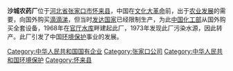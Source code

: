 {{unreferenced|time=2012-05-28T04:58:39+00:00}}
{{Coord|40|26|14.73|N|115|29|32.89|E|scale:10000|display=title}}

'''沙城农药厂'''位于[[河北省|河北省]][[张家口市|张家口市]][[怀来县|怀来县]]，中国在[[文化大革命|文化大革命]]前，出于[[绿色革命|农业发展]]的需要，向国外购买[[滴滴涕|滴滴涕]]，但当时[[发达国家|发达国家]]已经限制生产，为此[[中华人民共和国化学工业部|中国化工部]]从国外购买全套设备，1968年在[[官厅水库|官厅水库]]畔建起此厂，1973年发现此厂污染水源，因此转产。此厂引发了中国[[环境保护|环境保护]]事业的发展。

{{company-stub}}
{{Zhang jiakou-stub}}

[[Category:中华人民共和国国有企业|Category:中华人民共和国国有企业]]
[[Category:张家口公司|Category:张家口公司]]
[[Category:中华人民共和国环境保护|Category:中华人民共和国环境保护]]
[[Category:怀来县|Category:怀来县]]
